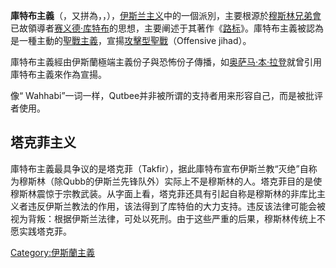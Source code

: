 {{unreferenced|time=2014-08-04T01:51:40+00:00}}
{{request translation|en}}
'''庫特布主義'''（{{lang-en|Qutbism}}，又拼為{{lang|en|Kotebism}}，{{lang-en|Qutbiyya}}，{{lang-en|Qutbiyyah}}），[[伊斯兰主义|伊斯兰主义]]中的一個派別，主要根源於[[穆斯林兄弟會|穆斯林兄弟會]]已故領導者[[赛义德·库特布|赛义德·库特布]]的思想，主要阐述于其著作《[[路标_(赛义德·库特布)|路标]]》。庫特布主義被認為是一種主動的[[聖戰主義|聖戰主義]]，宣揚[[攻擊型聖戰|攻擊型聖戰]]（Offensive jihad）。

庫特布主義經由伊斯蘭極端主義份子與恐怖份子傳播，如[[奥萨马·本·拉登|奥萨马·本·拉登]]就曾引用庫特布主義來作為宣揚。

像“ Wahhabi”一词一样，Qutbee并非被所谓的支持者用来形容自己，而是被批评者使用。

==塔克菲主义==
庫特布主義最具争议的是塔克菲（Takfir），据此庫特布宣布伊斯兰教“灭绝”自称为穆斯林（除Qubb的伊斯兰先锋队外）实际上不是穆斯林的人。塔克菲目的是使穆斯林震惊于宗教武装。从字面上看，塔克菲还具有引起自称是穆斯林的非库比主义者违反伊斯兰教法的作用，该法得到了库特伯的大力支持。违反该法律可能会被视为背叛：根据伊斯兰法律，可处以死刑。由于这些严重的后果，穆斯林传统上不愿实践塔克菲。

{{伊斯蘭教主題}}

[[Category:伊斯蘭主義|Category:伊斯蘭主義]]


{{Islam-stub}}